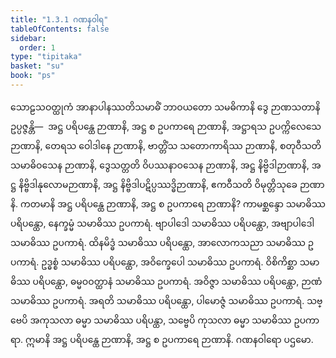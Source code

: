 ```yaml
---
title: "1.3.1 ဂဏနဝါရ"
tableOfContents: false
sidebar:
  order: 1
type: "tipitaka"
basket: "su"
book: "ps"
---
```



<DynamicBreadcrumb />

<Division number="152" book="ps" e="ch" v="26" p="161">

<Paragraph number="853" book="ps">
သောဠသဝတ္ထုကံ အာနာပါနဿတိသမာဓိံ ဘာဝယတော သမဓိကာနိ ဒွေ ဉာဏသတာနိ ဥပ္ပဇ္ဇန္တိ—  အဋ္ဌ ပရိပန္ထေ ဉာဏာနိ, အဋ္ဌ စ ဥပကာရေ ဉာဏာနိ, အဋ္ဌာရသ ဥပက္ကိလေသေ ဉာဏာနိ, တေရသ ဝေါဒါနေ ဉာဏာနိ, ဗာတ္တိံသ သတောကာရိဿ ဉာဏာနိ, စတုဝီသတိ သမာဓိဝသေန ဉာဏာနိ, ဒွေသတ္တတိ ဝိပဿနာဝသေန ဉာဏာနိ, အဋ္ဌ နိဗ္ဗိဒါဉာဏာနိ, အဋ္ဌ နိဗ္ဗိဒါနုလောမဉာဏာနိ, အဋ္ဌ နိဗ္ဗိဒါပဋိပ္ပဿဒ္ဓိဉာဏာနိ, ဧကဝီသတိ ဝိမုတ္တိသုခေ ဉာဏာနိ.
</Paragraph>

<Paragraph number="854" book="ps">
ကတမာနိ အဋ္ဌ ပရိပန္ထေ ဉာဏာနိ, အဋ္ဌ စ ဥပကာရေ ဉာဏာနိ? ကာမစ္ဆန္ဒော သမာဓိဿ ပရိပန္ထော, နေက္ခမ္မံ သမာဓိဿ ဥပကာရံ. ဗျာပါဒေါ သမာဓိဿ ပရိပန္ထော, အဗျာပါဒေါ သမာဓိဿ ဥပကာရံ. ထိနမိဒ္ဓံ သမာဓိဿ ပရိပန္ထော, အာလောကသညာ သမာဓိဿ ဥပကာရံ. ဥဒ္ဓစ္စံ သမာဓိဿ ပရိပန္ထော, အဝိက္ခေပေါ သမာဓိဿ ဥပကာရံ. ဝိစိကိစ္ဆာ သမာဓိဿ ပရိပန္ထော, ဓမ္မဝဝတ္ထာနံ သမာဓိဿ ဥပကာရံ. အဝိဇ္ဇာ သမာဓိဿ ပရိပန္ထော, ဉာဏံ သမာဓိဿ ဥပကာရံ. အရတိ သမာဓိဿ ပရိပန္ထော, ပါမောဇ္ဇံ သမာဓိဿ ဥပကာရံ. သဗ္ဗေပိ အကုသလာ ဓမ္မာ သမာဓိဿ ပရိပန္ထာ, သဗ္ဗေပိ ကုသလာ ဓမ္မာ သမာဓိဿ ဥပကာရာ. ဣမာနိ အဋ္ဌ ပရိပန္ထေ ဉာဏာနိ, အဋ္ဌ စ ဥပကာရေ ဉာဏာနိ.

</Paragraph>
</Division>

<Paragraph number="855" type="center" book="ps">
ဂဏနဝါရော ပဌမော.
</Paragraph>